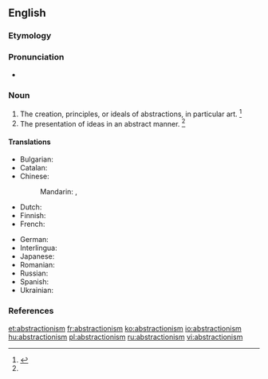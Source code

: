==English==

===Etymology===
{{suffix|abstraction|ism|lang=en}}

===Pronunciation===
* {{a|US}} {{IPA|/æbˈstɹæk.ʃn̩ˌɪz.m̩/|lang=en}}

===Noun===
{{en-noun|~}}

# The creation, principles, or ideals of abstractions, in particular art. {{defdate|First attested in the mid 20<sup>th</sup> century.}}<ref name=SOED>{{R:SOED5|page=10}}</ref>
# The presentation of ideas in an abstract manner. {{defdate|First attested in the mid 20<sup>th</sup> century.}}<ref name=SOED/>

====Translations====
{{trans-top|abstract art}}
* Bulgarian: {{t|bg|абстракционизъм|m|sc=Cyrl}}
* Catalan: {{t|ca|abstraccionisme|m}}
* Chinese:
*: Mandarin: {{t+|cmn|抽象主義|sc=Hani}}, {{t+|cmn|抽象主义|tr=chōuxiàngzhǔyì|sc=Hani}}
* Dutch: {{t|nl|abstractionisme|n}}
* Finnish: {{t|fi|abstraktionismi}}
* French: {{t+|fr|abstractionnisme}}
{{trans-mid}}
* German: {{t|de|Abstraktionismus|m}}
* Interlingua: {{t|ia|abstractionismo}}
* Japanese: {{t|ja|抽象主義|tr=ちゅうしょうしゅぎ, chūshōshugi)|sc=Jpan}}
* Romanian: {{t+|ro|abstracționism|n}}
* Russian: {{t+|ru|абстракционизм|m|tr=abstrakcionízm|sc=Cyrl}}
* Spanish: {{t+|es|abstraccionismo|m}}
* Ukrainian: {{t+|uk|абстракціонізм|m|sc=Cyrl}}
{{trans-bottom}}

===References===
<references/>

[[et:abstractionism]]
[[fr:abstractionism]]
[[ko:abstractionism]]
[[io:abstractionism]]
[[hu:abstractionism]]
[[pl:abstractionism]]
[[ru:abstractionism]]
[[vi:abstractionism]]
